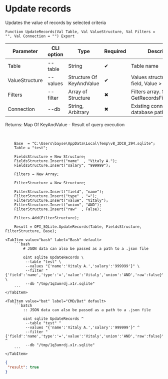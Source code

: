 ﻿---
sidebar_position: 8
description: Update records and other functions to work with SQLite in the Open Integration Package, a free open-source integration library for 1C:Enterprise 8, OneScript and CLI
keywords: [1C, 1С, 1С:Enterprise, 1С:Enterprise 8.3, API, Integration, Services, Exchange, OneScript, CLI, SQLite]
---


# Update records
 Updates the value of records by selected criteria



`Function UpdateRecords(Val Table, Val ValueStructure, Val Filters = "", Val Connection = "") Export`

  | Parameter | CLI option | Type | Required | Description |
  |-|-|-|-|-|
  | Table | --table | String | &#x2714; | Table name |
  | ValueStructure | --values | Structure Of KeyAndValue | &#x2714; | Values structure: Key > field, Value > field value |
  | Filters | --filter | Array of Structure | &#x2716; | Filters array. See GetRecordsFilterStrucutre |
  | Connection | --db | String, Arbitrary | &#x2716; | Existing connection or database path |

  
  Returns:  Map Of KeyAndValue - Result of query execution

<br/>



```bsl title="1C:Enterprise/OneScript code example"
    Base  = "C:\Users\bayse\AppData\Local\Temp\v8_3DC8_294.sqlite";
    Table = "test";

    FieldsStructure = New Structure;
    FieldsStructure.Insert("name"  , "Vitaly A.");
    FieldsStructure.Insert("salary", "999999");

    Filters = New Array;

    FilterStructure = New Structure;

    FilterStructure.Insert("field", "name");
    FilterStructure.Insert("type" , "=");
    FilterStructure.Insert("value", "Vitaly");
    FilterStructure.Insert("union", "AND");
    FilterStructure.Insert("raw"  , False);

    Filters.Add(FilterStructure);

    Result = OPI_SQLite.UpdateRecords(Table, FieldsStructure, FilterStructure, Base);
```
 

 <Tabs>
  
    <TabItem value="bash" label="Bash" default>
        ```bash
            # JSON data can also be passed as a path to a .json file
            
            oint sqlite UpdateRecords \
             --table "test" \
             --values "{'name':'Vitaly A.','salary':'999999'}" \
             --filter "{'field':'name','type':'=','value':'Vitaly','union':'AND','raw':false}" \
             --db "/tmp/1q3umrdj.x1r.sqlite"
        ```
    </TabItem>
  
    <TabItem value="bat" label="CMD/Bat" default>
        ```batch
            :: JSON data can also be passed as a path to a .json file
            
            oint sqlite UpdateRecords ^
             --table "test" ^
             --values "{'name':'Vitaly A.','salary':'999999'}" ^
             --filter "{'field':'name','type':'=','value':'Vitaly','union':'AND','raw':false}" ^
             --db "/tmp/1q3umrdj.x1r.sqlite"
        ```
    </TabItem>
</Tabs>


```json title="Result"
{
 "result": true
}
```
